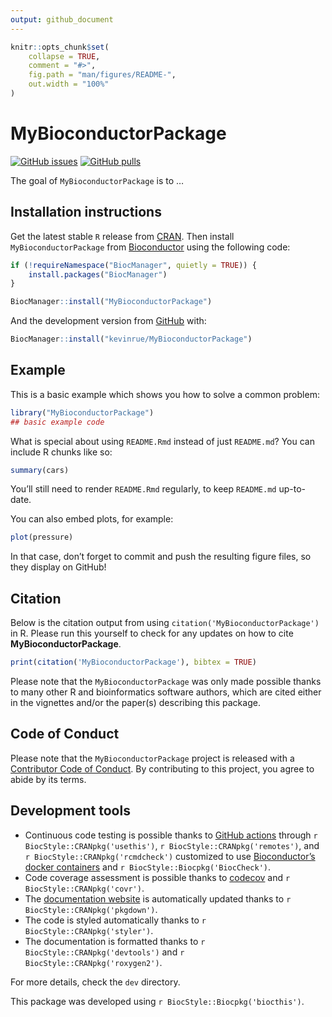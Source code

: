 ```yaml
---
output: github_document
---
```


<!-- README.md is generated from README.Rmd. Please edit that file -->

```r
knitr::opts_chunk$set(
    collapse = TRUE,
    comment = "#>",
    fig.path = "man/figures/README-",
    out.width = "100%"
)
```

# MyBioconductorPackage

<!-- badges: start -->
[![GitHub issues](https://img.shields.io/github/issues/kevinrue/MyBioconductorPackage)](https://github.com/kevinrue/MyBioconductorPackage/issues)
[![GitHub pulls](https://img.shields.io/github/issues-pr/kevinrue/MyBioconductorPackage)](https://github.com/kevinrue/MyBioconductorPackage/pulls)
<!-- badges: end -->

The goal of `MyBioconductorPackage` is to ...

## Installation instructions

Get the latest stable `R` release from [CRAN](http://cran.r-project.org/). Then install `MyBioconductorPackage` from [Bioconductor](http://bioconductor.org/) using the following code:

```r
if (!requireNamespace("BiocManager", quietly = TRUE)) {
    install.packages("BiocManager")
}

BiocManager::install("MyBioconductorPackage")
```

And the development version from [GitHub](https://github.com/kevinrue/MyBioconductorPackage) with:

```r
BiocManager::install("kevinrue/MyBioconductorPackage")
```

## Example

This is a basic example which shows you how to solve a common problem:

```r
library("MyBioconductorPackage")
## basic example code
```

What is special about using `README.Rmd` instead of just `README.md`? You can include R chunks like so:

```r
summary(cars)
```

You'll still need to render `README.Rmd` regularly, to keep `README.md` up-to-date.

You can also embed plots, for example:

```r
plot(pressure)
```

In that case, don't forget to commit and push the resulting figure files, so they display on GitHub!

## Citation

Below is the citation output from using `citation('MyBioconductorPackage')` in R. Please
run this yourself to check for any updates on how to cite __MyBioconductorPackage__.

```r
print(citation('MyBioconductorPackage'), bibtex = TRUE)
```

Please note that the `MyBioconductorPackage` was only made possible thanks to many other R and bioinformatics software authors, which are cited either in the vignettes and/or the paper(s) describing this package.

## Code of Conduct

Please note that the `MyBioconductorPackage` project is released with a [Contributor Code of Conduct](http://bioconductor.org/about/code-of-conduct/). By contributing to this project, you agree to abide by its terms.

## Development tools

* Continuous code testing is possible thanks to [GitHub actions](https://www.tidyverse.org/blog/2020/04/usethis-1-6-0/)  through `r BiocStyle::CRANpkg('usethis')`, `r BiocStyle::CRANpkg('remotes')`, and `r BiocStyle::CRANpkg('rcmdcheck')` customized to use [Bioconductor's docker containers](https://www.bioconductor.org/help/docker/) and `r BiocStyle::Biocpkg('BiocCheck')`.
* Code coverage assessment is possible thanks to [codecov](https://codecov.io/gh) and `r BiocStyle::CRANpkg('covr')`.
* The [documentation website](http://kevinrue.github.io/MyBioconductorPackage) is automatically updated thanks to `r BiocStyle::CRANpkg('pkgdown')`.
* The code is styled automatically thanks to `r BiocStyle::CRANpkg('styler')`.
* The documentation is formatted thanks to `r BiocStyle::CRANpkg('devtools')` and `r BiocStyle::CRANpkg('roxygen2')`.

For more details, check the `dev` directory.

This package was developed using `r BiocStyle::Biocpkg('biocthis')`.


